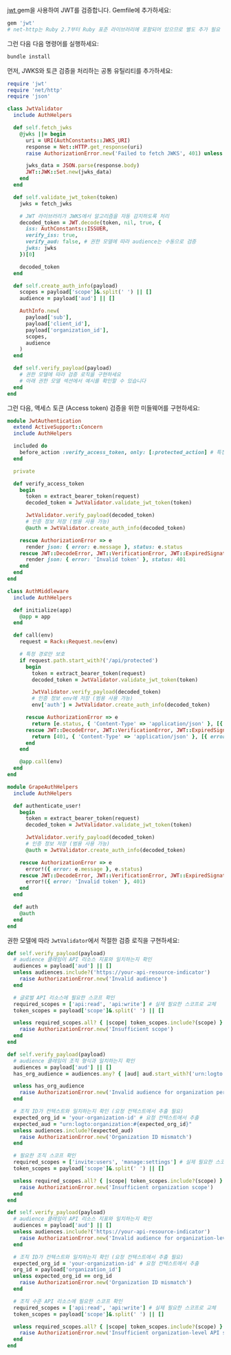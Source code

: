 
[ jwt ](https://github.com/jwt/ruby-jwt) gem을 사용하여 JWT를 검증합니다. Gemfile에 추가하세요:

```ruby title="Gemfile"
gem 'jwt'
# net-http는 Ruby 2.7부터 Ruby 표준 라이브러리에 포함되어 있으므로 별도 추가 필요 없음
```

그런 다음 다음 명령어를 실행하세요:

```bash
bundle install
```

먼저, JWKS와 토큰 검증을 처리하는 공통 유틸리티를 추가하세요:

```ruby title="jwt_validator.rb"
require 'jwt'
require 'net/http'
require 'json'

class JwtValidator
  include AuthHelpers

  def self.fetch_jwks
    @jwks ||= begin
      uri = URI(AuthConstants::JWKS_URI)
      response = Net::HTTP.get_response(uri)
      raise AuthorizationError.new('Failed to fetch JWKS', 401) unless response.is_a?(Net::HTTPSuccess)

      jwks_data = JSON.parse(response.body)
      JWT::JWK::Set.new(jwks_data)
    end
  end

  def self.validate_jwt_token(token)
    jwks = fetch_jwks

    # JWT 라이브러리가 JWKS에서 알고리즘을 자동 감지하도록 처리
    decoded_token = JWT.decode(token, nil, true, {
      iss: AuthConstants::ISSUER,
      verify_iss: true,
      verify_aud: false, # 권한 모델에 따라 audience는 수동으로 검증
      jwks: jwks
    })[0]

    decoded_token
  end

  def self.create_auth_info(payload)
    scopes = payload['scope']&.split(' ') || []
    audience = payload['aud'] || []

    AuthInfo.new(
      payload['sub'],
      payload['client_id'],
      payload['organization_id'],
      scopes,
      audience
    )
  end

  def self.verify_payload(payload)
    # 권한 모델에 따라 검증 로직을 구현하세요
    # 아래 권한 모델 섹션에서 예시를 확인할 수 있습니다
  end
end
```

그런 다음, 액세스 토큰 (Access token) 검증을 위한 미들웨어를 구현하세요:

<Tabs groupId="api-framework">
  <TabItem value="rails" label="Rails">

```ruby title="app/controllers/concerns/jwt_authentication.rb"
module JwtAuthentication
  extend ActiveSupport::Concern
  include AuthHelpers

  included do
    before_action :verify_access_token, only: [:protected_action] # 특정 액션에만 적용
  end

  private

  def verify_access_token
    begin
      token = extract_bearer_token(request)
      decoded_token = JwtValidator.validate_jwt_token(token)

      JwtValidator.verify_payload(decoded_token)
      # 인증 정보 저장 (범용 사용 가능)
      @auth = JwtValidator.create_auth_info(decoded_token)

    rescue AuthorizationError => e
      render json: { error: e.message }, status: e.status
    rescue JWT::DecodeError, JWT::VerificationError, JWT::ExpiredSignature => e
      render json: { error: 'Invalid token' }, status: 401
    end
  end
end
```

  </TabItem>
  <TabItem value="sinatra" label="Sinatra">

```ruby title="auth_middleware.rb"
class AuthMiddleware
  include AuthHelpers

  def initialize(app)
    @app = app
  end

  def call(env)
    request = Rack::Request.new(env)

    # 특정 경로만 보호
    if request.path.start_with?('/api/protected')
      begin
        token = extract_bearer_token(request)
        decoded_token = JwtValidator.validate_jwt_token(token)

        JwtValidator.verify_payload(decoded_token)
        # 인증 정보 env에 저장 (범용 사용 가능)
        env['auth'] = JwtValidator.create_auth_info(decoded_token)

      rescue AuthorizationError => e
        return [e.status, { 'Content-Type' => 'application/json' }, [{ error: e.message }.to_json]]
      rescue JWT::DecodeError, JWT::VerificationError, JWT::ExpiredSignature => e
        return [401, { 'Content-Type' => 'application/json' }, [{ error: 'Invalid token' }.to_json]]
      end
    end

    @app.call(env)
  end
end
```

  </TabItem>
  <TabItem value="grape" label="Grape">

```ruby title="auth_helpers.rb"
module GrapeAuthHelpers
  include AuthHelpers

  def authenticate_user!
    begin
      token = extract_bearer_token(request)
      decoded_token = JwtValidator.validate_jwt_token(token)

      JwtValidator.verify_payload(decoded_token)
      # 인증 정보 저장 (범용 사용 가능)
      @auth = JwtValidator.create_auth_info(decoded_token)

    rescue AuthorizationError => e
      error!({ error: e.message }, e.status)
    rescue JWT::DecodeError, JWT::VerificationError, JWT::ExpiredSignature => e
      error!({ error: 'Invalid token' }, 401)
    end
  end

  def auth
    @auth
  end
end
```

  </TabItem>
</Tabs>

권한 모델에 따라 `JwtValidator`에서 적절한 검증 로직을 구현하세요:

<Tabs groupId="permission-models">
<TabItem value="global-api-resources" label="글로벌 API 리소스">

```ruby title="jwt_validator.rb"
def self.verify_payload(payload)
  # audience 클레임이 API 리소스 지표와 일치하는지 확인
  audiences = payload['aud'] || []
  unless audiences.include?('https://your-api-resource-indicator')
    raise AuthorizationError.new('Invalid audience')
  end

  # 글로벌 API 리소스에 필요한 스코프 확인
  required_scopes = ['api:read', 'api:write'] # 실제 필요한 스코프로 교체
  token_scopes = payload['scope']&.split(' ') || []

  unless required_scopes.all? { |scope| token_scopes.include?(scope) }
    raise AuthorizationError.new('Insufficient scope')
  end
end
```

</TabItem>
<TabItem value="organization-permissions" label="조직 (Organization) (비-API) 권한">

```ruby title="jwt_validator.rb"
def self.verify_payload(payload)
  # audience 클레임이 조직 형식과 일치하는지 확인
  audiences = payload['aud'] || []
  has_org_audience = audiences.any? { |aud| aud.start_with?('urn:logto:organization:') }

  unless has_org_audience
    raise AuthorizationError.new('Invalid audience for organization permissions')
  end

  # 조직 ID가 컨텍스트와 일치하는지 확인 (요청 컨텍스트에서 추출 필요)
  expected_org_id = 'your-organization-id' # 요청 컨텍스트에서 추출
  expected_aud = "urn:logto:organization:#{expected_org_id}"
  unless audiences.include?(expected_aud)
    raise AuthorizationError.new('Organization ID mismatch')
  end

  # 필요한 조직 스코프 확인
  required_scopes = ['invite:users', 'manage:settings'] # 실제 필요한 스코프로 교체
  token_scopes = payload['scope']&.split(' ') || []

  unless required_scopes.all? { |scope| token_scopes.include?(scope) }
    raise AuthorizationError.new('Insufficient organization scope')
  end
end
```

</TabItem>
<TabItem value="organization-level-api-resources" label="조직 수준 API 리소스">

```ruby title="jwt_validator.rb"
def self.verify_payload(payload)
  # audience 클레임이 API 리소스 지표와 일치하는지 확인
  audiences = payload['aud'] || []
  unless audiences.include?('https://your-api-resource-indicator')
    raise AuthorizationError.new('Invalid audience for organization-level API resources')
  end

  # 조직 ID가 컨텍스트와 일치하는지 확인 (요청 컨텍스트에서 추출 필요)
  expected_org_id = 'your-organization-id' # 요청 컨텍스트에서 추출
  org_id = payload['organization_id']
  unless expected_org_id == org_id
    raise AuthorizationError.new('Organization ID mismatch')
  end

  # 조직 수준 API 리소스에 필요한 스코프 확인
  required_scopes = ['api:read', 'api:write'] # 실제 필요한 스코프로 교체
  token_scopes = payload['scope']&.split(' ') || []

  unless required_scopes.all? { |scope| token_scopes.include?(scope) }
    raise AuthorizationError.new('Insufficient organization-level API scopes')
  end
end
```

</TabItem>
</Tabs>
